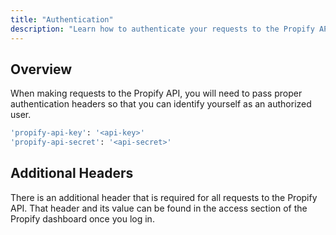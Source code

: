 ```yaml
---
title: "Authentication"
description: "Learn how to authenticate your requests to the Propify API."
---
```


## Overview
When making requests to the Propify API, you will need to pass proper authentication headers so that you can identify yourself as an authorized user.

```bash
'propify-api-key': '<api-key>'
'propify-api-secret': '<api-secret>'
```

## Additional Headers
There is an additional header that is required for all requests to the Propify API. That header and its value can be found in the access section of the Propify dashboard once you log in.